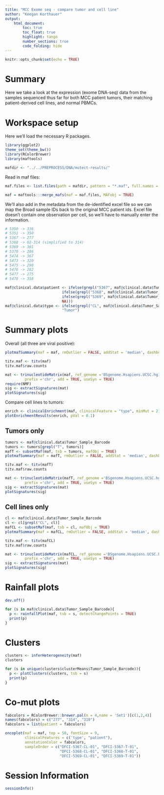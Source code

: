 ```yaml
---
title: "MCC Exome seq - compare tumor and cell line"
author: "Keegan Korthauer"
output: 
    html_document:
        toc: true
        toc_float: true
        highlight: tango
        number_sections: true
        code_folding: hide
---
```


```r
knitr::opts_chunk$set(echo = TRUE)
```

# Summary

Here we take a look at the expression (exome DNA-seq) data from the samples sequenced 
thus far for both MCC patient tumors, their matching patient-derived cell 
lines, and normal PBMCs.

# Workspace setup

Here we'll load the necessary R packages.

```r
library(ggplot2)
theme_set(theme_bw())
library(RColorBrewer) 
library(maftools)

mafdir <- "../../PREPROCESS/DNA/mutect-results/"
```

Read in maf files:

```r
maf.files <- list.files(path = mafdir, pattern = "*.maf", full.names = TRUE)

maf = maftools:::merge_mafs(maf = maf.files, MAFobj = TRUE)
```

We'll also add in the metadata from the de-identified excel file so we can map
the Broad sample IDs back to the original MCC patient ids. Excel file doesn't 
contain one observation per cell, so we'll have to manually enter the information.

```r
# 5350 -> 336
# 5351 -> 350
# 5367 -> 277
# 5368 -> 02-314 (simplified to 314)
# 5369 -> 301
# 5370 -> 286
# 5474 -> 367
# 5473 -> 320
# 5475 -> 290
# 5476 -> 282
# 5477 -> 275 
# 5478 -> 358

maf@clinical.data$patient <- ifelse(grepl("5367", maf@clinical.data$Tumor_Sample_Barcode), "277",
                          ifelse(grepl("5368", maf@clinical.data$Tumor_Sample_Barcode), "314",
                          ifelse(grepl("5369", maf@clinical.data$Tumor_Sample_Barcode), "310",
                          NA)))
maf@clinical.data$type <- ifelse(grepl("CL", maf@clinical.data$Tumor_Sample_Barcode), "Cell Line",
                          "Tumor")
```

# Summary plots

Overall (all three are viral positive): 

```r
plotmafSummary(maf = maf, rmOutlier = FALSE, addStat = 'median', dashboard = TRUE, titvRaw = FALSE)
```

```r
titv.maf <- titv(maf)
titv.maf$raw.counts
```

```r
mat <- trinucleotideMatrix(maf, ref_genome ='BSgenome.Hsapiens.UCSC.hg19',
         prefix ='chr', add = TRUE, useSyn = TRUE)
require(NMF)
sig <- extractSignatures(mat)
plotSignatures(sig)
```

Compare cell lines to tumors:

```r
enrich <- clinicalEnrichment(maf, clinicalFeature = "type", minMut = 2)
plotEnrichmentResults(enrich, pVal = 0.1)
```

## Tumors only

```r
tumors <- maf@clinical.data$Tumor_Sample_Barcode
tumors <- tumors[grepl("T", tumors)]
mafT <- subsetMaf(maf, tsb = tumors, mafObj = TRUE)
plotmafSummary(maf = mafT, rmOutlier = FALSE, addStat = 'median', dashboard = TRUE, titvRaw = FALSE)
```

```r
titv.maf <- titv(mafT)
titv.maf$raw.counts
```

```r
mat <- trinucleotideMatrix(mafT, ref_genome ='BSgenome.Hsapiens.UCSC.hg19',
         prefix ='chr', add = TRUE, useSyn = TRUE)
sig <- extractSignatures(mat)
plotSignatures(sig)
```

## Cell lines only

```r
cl <- maf@clinical.data$Tumor_Sample_Barcode
cl <- cl[grepl("CL", cl)]
mafCL <- subsetMaf(maf, tsb = cl, mafObj = TRUE)
plotmafSummary(maf = mafCL, rmOutlier = FALSE, addStat = 'median', dashboard = TRUE, titvRaw = FALSE)
```

```r
titv.maf <- titv(mafCL)
titv.maf$raw.counts
```

```r
mat <- trinucleotideMatrix(mafCL, ref_genome ='BSgenome.Hsapiens.UCSC.hg19',
         prefix ='chr', add = TRUE, useSyn = TRUE)
sig <- extractSignatures(mat)
plotSignatures(sig)
```

# Rainfall plots

```r
dev.off()
```

```r
for (s in maf@clinical.data$Tumor_Sample_Barcode){
  p <- rainfallPlot(maf, tsb = s, detectChangePoints = TRUE)
  print(p)
}
```

# Clusters

```r
clusters <- inferHeterogeneity(maf)
clusters

for (s in unique(clusters$clusterMeans$Tumor_Sample_Barcode)){
  p <- plotClusters(clusters, tsb = s)
  print(p)
}
```



# Co-mut plots

```r
fabcolors = RColorBrewer::brewer.pal(n = 4,name = 'Set1')[c(1,2,4)]
names(fabcolors) = c("277", "314", "310")
fabcolors = list(patient = fabcolors)

oncoplot(maf = maf, top = 50, fontSize = 9, 
         clinicalFeatures = c('type', "patient"),
         annotationColor = fabcolors, 
         sampleOrder = c("DFCI-5367-CL-01", "DFCI-5367-T-01",
                         "DFCI-5368-CL-01", "DFCI-5368-T-01",
                         "DFCI-5369-CL-01", "DFCI-5369-T-01"))
```

# Session Information

```r
sessionInfo()
```
